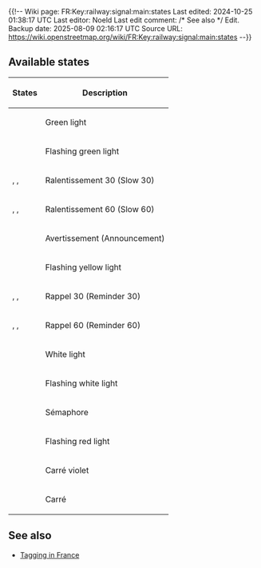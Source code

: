 ﻿{{!--
Wiki page: FR:Key:railway:signal:main:states
Last edited: 2024-10-25 01:38:17 UTC
Last editor: Noeld
Last edit comment: /* See also */ Edit.
Backup date: 2025-08-09 02:16:17 UTC
Source URL: https://wiki.openstreetmap.org/wiki/FR:Key:railway:signal:main:states
--}}

== Available states ==

{| class="wikitable"
!States
!Description
|-
|{{TagValue|railway:signal:main:states|FR:VL}}
|Green light
|-
|{{TagValue|railway:signal:main:states|FR:(VL)}}
|Flashing green light
|-
|{{TagValue|railway:signal:main:states|FR:R}}, {{TagValue|railway:signal:main:states|FR:R+A}}, {{TagValue|railway:signal:main:states|FR:R+(A)}}
|Ralentissement 30 (Slow 30)
|-
|{{TagValue|railway:signal:main:states|FR:(R)}}, {{TagValue|railway:signal:main:states|FR:(R)+A}}, {{TagValue|railway:signal:main:states|FR:(R)+(A)}}
|Ralentissement 60 (Slow 60)
|-
|{{TagValue|railway:signal:main:states|FR:A}}
|Avertissement (Announcement)
|-
|{{TagValue|railway:signal:main:states|FR:(A)}}
|Flashing yellow light
|-
|{{TagValue|railway:signal:main:states|FR:RR}}, {{TagValue|railway:signal:main:states|FR:RR+A}}, {{TagValue|railway:signal:main:states|FR:RR+(A)}}
|Rappel 30 (Reminder 30)
|-
|{{TagValue|railway:signal:main:states|FR:(RR)}}, {{TagValue|railway:signal:main:states|FR:(RR)+A}}, {{TagValue|railway:signal:main:states|FR:(RR)+(A)}}
|Rappel 60 (Reminder 60)
|-
|{{TagValue|railway:signal:main:states|FR:M}}
|White light
|-
|{{TagValue|railway:signal:main:states|FR:(M)}}
|Flashing white light
|-
|{{TagValue|railway:signal:main:states|FR:S}}
|Sémaphore
|-
|{{TagValue|railway:signal:main:states|FR:(S)}}
|Flashing red light
|-
|{{TagValue|railway:signal:main:states|FR:CV}}
|Carré violet
|-
|{{TagValue|railway:signal:main:states|FR:C}}
|Carré
|}

== See also ==

* [[OpenRailwayMap/Tagging_in_France|Tagging in France]]